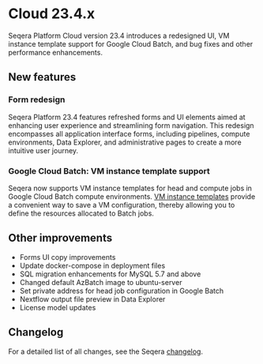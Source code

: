 # Cloud 23.4.x

Seqera Platform Cloud version 23.4 introduces a redesigned UI, VM instance template support for Google Cloud Batch, and bug fixes and other performance enhancements.

## New features

### Form redesign

Seqera Platform 23.4 features refreshed forms and UI elements aimed at enhancing user experience and streamlining form navigation. This redesign encompasses all application interface forms, including pipelines, compute environments, Data Explorer, and administrative pages to create a more intuitive user journey.

### Google Cloud Batch: VM instance template support

Seqera now supports VM instance templates for head and compute jobs in Google Cloud Batch compute environments. [VM instance templates][gcp-vm-instance-template] provide a convenient way to save a VM configuration, thereby allowing you to define the resources allocated to Batch jobs.

## Other improvements

- Forms UI copy improvements
- Update docker-compose in deployment files
- SQL migration enhancements for MySQL 5.7 and above
- Changed default AzBatch image to ubuntu-server
- Set private address for head job configuration in Google Batch
- Nextflow output file preview in Data Explorer
- License model updates

## Changelog

For a detailed list of all changes, see the Seqera [changelog](./changelog.mdx).

[gcp-vm-instance-template]: https://cloud.google.com/compute/docs/instance-templates

